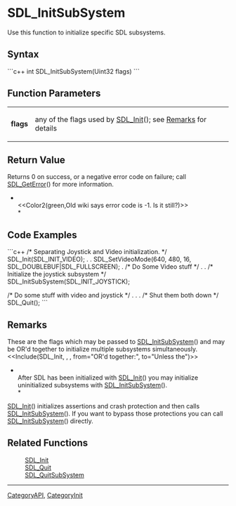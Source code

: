 <!-- pragma section-numbers off -->
<!-- pragma disable-camelcase -->

= SDL_InitSubSystem =
Use this function to initialize specific SDL subsystems.


== Syntax ==
```c++
int SDL_InitSubSystem(Uint32 flags)
```

== Function Parameters ==
{|
|'''flags'''
|any of the flags used by [[SDL_Init]](); see [[#flags|Remarks]] for details
|}

== Return Value ==
Returns 0 on success, or a negative error code on failure; call [[SDL_GetError]]() for more information.

*<br/><<Color2(green,Old wiki says error code is -1. Is it still?)>><br/>*

== Code Examples ==
```c++
/* Separating Joystick and Video initialization. */
SDL_Init(SDL_INIT_VIDEO);
.
.
SDL_SetVideoMode(640, 480, 16, SDL_DOUBLEBUF|SDL_FULLSCREEN);
.
/* Do Some Video stuff */
.
.
/* Initialize the joystick subsystem */
SDL_InitSubSystem(SDL_INIT_JOYSTICK);

/* Do some stuff with video and joystick */
.
.
.
/* Shut them both down */
SDL_Quit();
```

== Remarks ==
<span id="flags"></span>These are the flags which may be passed to [[SDL_InitSubSystem]]() and may be OR'd together to initialize multiple subsystems simultaneously. 
<<Include(SDL_Init, , , from="OR'd together:", to="Unless the")>>

*<br/>After SDL has been initialized with [[SDL_Init]]() you may initialize uninitialized subsystems with [[SDL_InitSubSystem]]().<br/>*

[[SDL_Init]]() initializes assertions and crash protection and then calls [[SDL_InitSubSystem]]().  If you want to bypass those protections you can call [[SDL_InitSubSystem]]() directly.

== Related Functions ==
:[[SDL_Init]]
:[[SDL_Quit]]
:[[SDL_QuitSubSystem]]

----
[[CategoryAPI]], [[CategoryInit]]

